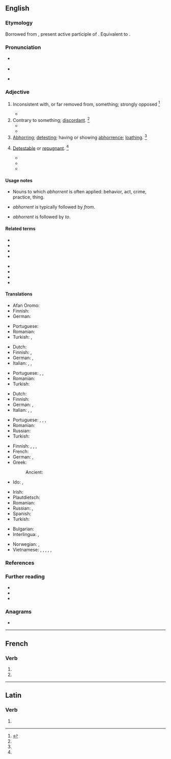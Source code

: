==English==

===Etymology===
{{root|en|ine-pro|*ǵʰers-}}
Borrowed from {{bor|en|la|abhorrens|abhorrēns, abhorrēntis}}, present active participle of {{m|la|abhorreō||abhor}}. Equivalent to {{suffix|en|abhor|ent}}.

===Pronunciation===
* {{a|UK}} {{IPA|en|/æbˈ(h)ɒɹ.ənt/|/əbˈ(h)ɒɹ.ənt/}}
* {{audio|en|LL-Q1860 (eng)-Vealhurl-abhorrent.wav|Audio (RP)}}
* {{a|US}} {{IPA|en|/æbˈhɔɹ.ənt/|/æbˈhɑɹ.ənt/}}

===Adjective===
{{en-adj}}

# {{lb|en|archaic}} Inconsistent with, or far removed from, something; strongly opposed {{defdate|Late 16<sup>th</sup> century.}}<ref name=SOED>{{R:SOED5|page=4}}</ref>
#: {{ux|en|'''abhorrent''' thoughts}}
#* {{quote-book|en|year=1803|author=Edmund Burke|title=Reflections on the Revolution in France|passage=The persons most '''abhorrent''' from blood, and treason, and arbitrary confiscation, might remain silent spectators of this civil war between the vices.|url=http://books.google.com/books?id=99gcAAAAMAAJ&dq=%22The%20persons%20most%20abhorrent%20from%20blood%20and%20treason%22&pg=PA248#v=onepage&f=false}}
# Contrary to something; [[discordant]]. {{defdate|Mid 17<sup>th</sup> century.}}<ref name=SOED/>
#* {{quote-book|en|year=1827|author={{w|Edward Gibbon}}|title=The History of the Decline And Fall of the Roman Empire
|passage=This legal, and, as it should seem, injudicious profanation, so '''abhorrent''' to out stricter principles, was received with a very faint murmur, ...|url=http://books.google.com/books?id=rwoMAAAAYAAJ&dq=%22Injudicious%20profanation%2C%20so%20abhorrent%20to%20our%20stricter%20principles.%22&pg=PA82#v=onepage&f=false}}
#* {{quote-book|en|year=1990|author=James Hankins|title=Plato in the Italian Renaissance|passage=In establishing his ideal state he expressed some opinions utterly '''abhorrent''' to our customs and ways of living. He believed, for instance, that all wives should be held in common ... with the result that no one could tell his own children from those of a perfect stranger.|url=http://books.google.com/books?id=BLgfAAAAIAAJ&lpg=PA65&dq=abhorrent&pg=PA65#v=onepage&q=abhorrent&f=false}}
# [[abhor|Abhorring]]; [[detesting]]; having or showing [[abhorrence]]; [[loathing]]. {{defdate|Mid 18<sup>th</sup> century.}}<ref name=SOED/>
# {{senseid|en|detestable}} [[detestable|Detestable]] or [[repugnant]]. {{defdate|Early 19<sup>th</sup> century.}}<ref name=SOED/>
#* {{quote-book|en|year=1833|author={{w|Isaac Taylor}}|title=Fanaticism|passage=If Pride, '''abhorrent''' as it is, and if Ambition, ...|url=http://books.google.com/books?id=uX0NAAAAYAAJ&dq=%22Pride%2C%20abhorrent'%20as%20it%20is%22&pg=PA3#v=onepage&q&f=false}}
#* {{quote-book|en|year=1936|title=On Being Human|author=Paul E. More|passage=That, I protest, is a doctrine psychologically impossible and ethically '''abhorrent'''.|url=http://books.google.com/books?id=qRDpbuo8t14C&lpg=PA181&dq=abhorrent&pg=PA181#v=onepage&q&f=false}}
#* {{quote-book|en|year=1822|author=Richard Clover|title=Leonidas|passage=The arts of pleasure in despotic courts I spurn, '''abhorrent'''; in a spotless heart I look for pleasure.|url=http://books.google.com/books?id=DbEDAAAAQAAJ&dq=The%20arts%20of%20pleasure%20in%20despotic%20courts%20I%20spurn%20abhorrent&pg=PA205#v=onepage&f=false}}

====Usage notes====
* Nouns to which ''abhorrent'' is often applied: behavior, act, crime, practice, thing.
* {{sense|opposed}} ''abhorrent'' is typically followed by ''from''.
* {{sense|contrary}} ''abhorrent'' is followed by ''to''.

====Related terms====
{{rel-top}}
* {{l|en|abhor}}
* {{l|en|abhorred}}
* {{l|en|abhorrence}}
* {{l|en|abhorrency}}
{{rel-mid}}
* {{l|en|abhorrently}}
* {{l|en|abhorrer}}
* {{l|en|abhorrible}}
* {{l|en|abhorring}}
{{rel-bottom}}

====Translations====
{{trans-top|inconsistent with}}
* Afan Oromo: {{t+|om|fokkisaa}}
* Finnish: {{t+|fi|yhteensopimaton}}
* German: {{t|de|unverträglich}}
{{trans-mid}}
* Portuguese: {{t|pt|incompatível}}
* Romanian: {{t+|ro|incongruent}}
* Turkish: {{t|tr|uyuşmaz}}, {{t+|tr|bağdaşmaz}}
{{trans-bottom}}

{{trans-top|contrary or discordant}}
* Dutch: {{t+|nl|onverenigbaar}}
* Finnish: {{t|fi|ristiriidassa}} {{qualifier|adverb}}, {{t+|fi|yhteensopimaton}}
* German: {{t+|de|unvereinbar}}, {{t+|de|konträr}}
* Italian: {{t+|it|contrario}}, {{t+|it|incompatibile}}, {{t+|it|contro}}
{{trans-mid}}
* Portuguese: {{t+|pt|contrário}}, {{t|pt|incompatível}}, {{t+|pt|discordante}}
* Romanian: {{t+|ro|contrar}}
* Turkish: {{t+|tr|karşıt}}
{{trans-bottom}}

{{trans-top|detesting; showing abhorrence}}
* Dutch: {{t+|nl|weerzinwekkend}}
* Finnish: {{t+|fi|inhoava}}
* German: {{t+|de|abgestoßen}}, {{t|de|abgescheut}}
* Italian: {{t+|it|ripugnante}}, {{t+|it|disgustoso}}, {{t+|it|odioso}}
{{trans-mid}}
* Portuguese: {{t+|pt|detestável}}, {{t+|pt|repugnante}}, {{t+|pt|odioso}}, {{t+|pt|horroroso}}
* Romanian: {{t|ro|abhorând}}
* Russian: {{t|ru|[[испытывающий]] [[отвращение]]}}
* Turkish: {{t|tr|tiksinmiş}}
{{trans-bottom}}

{{trans-top|detestable or repugnant}}
* Finnish: {{t+|fi|kammottava}}, {{t+|fi|inhottava}}, {{t+|fi|vastenmielinen}}, {{t+|fi|iljettävä}}
* French: {{t+|fr|répugnant}}
* German: {{t+|de|abscheulich}}, {{t+|de|verabscheuungswürdig}}
* Greek:
*: Ancient: {{t|grc|στυγνός}}
* Ido: {{t+|io|abomininda}}, {{t+|io|odiinda}}
{{trans-mid}}
* Irish: {{t|ga|gráiniúil}}
* Plautdietsch: {{t|pdt|wadalich}}
* Romanian: {{t+|ro|respingător}}
* Russian: {{t+|ru|отвратительный}}, {{t+|ru|омерзительный}}
* Spanish: {{t+|es|repugnante}}
* Turkish: {{t+|tr|tiksindirici}}
{{trans-bottom}}

{{checktrans-top}}
* Bulgarian: {{t-check|bg|отвратителен, гнусен|sc=Cyrl}}
* Interlingua: {{t-check|ia|abhorrente}}, {{t-check|ia|repugnante}}
{{trans-mid}}
* Norwegian: {{t-check|no|avskyelig}}, {{t-check|no|vemmelig}}
* Vietnamese: {{t+check|vi|ghê tởm}}, {{t+check|vi|đáng ghét}}, {{t-check|vi|trái với}}, {{t-check|vi|mâu thuẫn với}}, {{t-check|vi|không hợp với}}, {{t-check|vi|ghét cay ghét đắng}}
{{trans-bottom}}

===References===
<references/>

===Further reading===
* {{R:Webster 1913}}
* {{R:Century 1911}}
* {{R:OneLook}}

===Anagrams===
* {{anagrams|en|a=abehnorrt|earthborn}}

----

==French==

===Verb===
{{head|fr|verb form}}

# {{inflection of|fr|abhorrer||3|p|pres|ind}}
# {{inflection of|fr|abhorrer||3|p|pres|sub}}

----

==Latin==

===Verb===
{{la-verb-form|abhorrent}}

# {{inflection of|la|abhorreō||3|p|pres|actv|ind}}